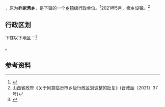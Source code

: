 {{中国乡级行政区|14/10/33/203/000}}

'''{{PAGENAMEBASE}}'''，原为'''乔家湾乡'''，是{{PRC admin/fullname|14/10/33/203/000|3}}下辖的一个[[乡镇|乡镇]]级行政单位。<ref>{{PRC admin/ref sgc|{{PRC admin/parent|14/10/33/203/000}}}}</ref>2021年5月，撤乡设镇。<ref>山西省政府《关于同意临汾市乡级行政区划调整的批复》(晋政函〔2021〕37号)</ref>

== 行政区划 ==

{{PAGENAMEBASE}}下辖以下地区：<ref>{{PRC admin/ref sgc|14/10/33/203/000}}</ref>

{{PRC admin/children|14/10/33/203/000}}。

== 参考资料 ==

{{reflist}}

{{PRC admin/navcat|14/10/33/203/000}}